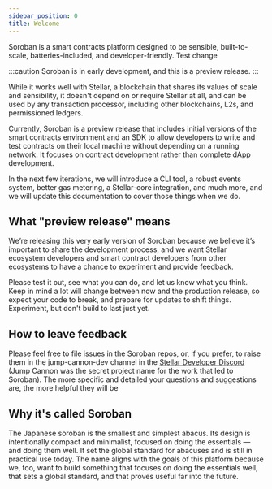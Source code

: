 ```yaml
---
sidebar_position: 0
title: Welcome
---
```


Soroban is a smart contracts platform designed to be sensible, built-to-scale, batteries-included, and developer-friendly. Test change 

:::caution
Soroban is in early development, and this is a preview release.
:::

While it works well with Stellar, a blockchain that shares its values of scale and sensibility, it doesn't depend on or require Stellar at all, and can be used by any transaction processor, including other blockchains, L2s, and permissioned ledgers.

Currently, Soroban is a preview release that includes initial versions of the smart contracts environment and an SDK to allow developers to write and test contracts on their local machine without depending on a running network.  It focuses on contract development rather than complete dApp development.  

In the next few iterations, we will introduce a CLI tool, a robust events system, better gas metering, a Stellar-core integration, and much more, and we will update this documentation to cover those things when we do.

## What "preview release" means
We’re releasing this very early version of Soroban because we believe it’s important to share the development process, and we want Stellar ecosystem developers and smart contract developers from other ecosystems to have a chance to experiment and provide feedback. 

Please test it out, see what you can do, and let us know what you think.  Keep in mind a lot will change between now and the production release, so expect your code to break, and prepare for updates to shift things.  Experiment, but don't build to last just yet.

## How to leave feedback
Please feel free to file issues in the Soroban repos, or, if you prefer, to raise them in the jump-cannon-dev channel in the [Stellar Developer Discord](https://discord.gg/sp8zfb4qH6) (Jump Cannon was the secret project name for the work that led to Soroban).  The more specific and detailed your questions and suggestions are, the more helpful they will be

## Why it's called Soroban
The Japanese soroban is the smallest and simplest abacus. Its design is intentionally compact and minimalist, focused on doing the essentials — and doing them well. It set the global standard for abacuses and is still in practical use today.  The name aligns with the goals of this platform because we, too, want to build something that focuses on doing the essentials well, that sets a global standard, and that proves useful far into the future. 
